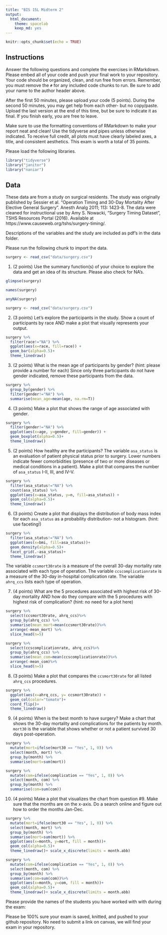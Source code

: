 ```yaml
---
title: "BIS 15L Midterm 2"
output:
  html_document: 
    theme: spacelab
    keep_md: yes
---
```


```r
knitr::opts_chunk$set(echo = TRUE)
```

## Instructions
Answer the following questions and complete the exercises in RMarkdown. Please embed all of your code and push your final work to your repository. Your code should be organized, clean, and run free from errors. Remember, you must remove the `#` for any included code chunks to run. Be sure to add your name to the author header above.  

After the first 50 minutes, please upload your code (5 points). During the second 50 minutes, you may get help from each other- but no copy/paste. Upload the last version at the end of this time, but be sure to indicate it as final. If you finish early, you are free to leave.

Make sure to use the formatting conventions of RMarkdown to make your report neat and clean! Use the tidyverse and pipes unless otherwise indicated. To receive full credit, all plots must have clearly labeled axes, a title, and consistent aesthetics. This exam is worth a total of 35 points. 

Please load the following libraries.
```r
library("tidyverse")
library("janitor")
library("naniar")
```

## Data
These data are from a study on surgical residents. The study was originally published by Sessier et al. “Operation Timing and 30-Day Mortality After Elective General Surgery”. Anesth Analg 2011; 113: 1423-8. The data were cleaned for instructional use by Amy S. Nowacki, “Surgery Timing Dataset”, TSHS Resources Portal (2016). Available at https://www.causeweb.org/tshs/surgery-timing/.

Descriptions of the variables and the study are included as pdf's in the data folder.  

Please run the following chunk to import the data.
```r
surgery <- read_csv("data/surgery.csv")
```

1. (2 points) Use the summary function(s) of your choice to explore the data and get an idea of its structure. Please also check for NA's.
```r
glimpse(surgery)
```
```r
names(surgery)
```
```r
anyNA(surgery)
```

```r
surgery <- read_csv("data/surgery.csv") 
```

2. (3 points) Let's explore the participants in the study. Show a count of participants by race AND make a plot that visually represents your output.
```r
surgery %>%
  filter(race!="NA") %>% 
  ggplot(aes(x=race, fill=race)) + 
  geom_bar(alpha=0.5)+
  theme_linedraw()
```

3. (2 points) What is the mean age of participants by gender? (hint: please provide a number for each) Since only three participants do not have gender indicated, remove these participants from the data.
```r
surgery %>% 
  group_by(gender) %>% 
  filter(gender!="NA") %>% 
  summarise(mean_age=mean(age, na.rm=T)) 
```

4. (3 points) Make a plot that shows the range of age associated with gender.
```r
surgery %>%  
  filter(gender!="NA") %>% 
  ggplot(aes(x=age, y=gender, fill=gender)) + 
  geom_boxplot(alpha=0.5)+
  theme_linedraw()
```

5. (2 points) How healthy are the participants? The variable `asa_status` is an evaluation of patient physical status prior to surgery. Lower numbers indicate fewer comorbidities (presence of two or more diseases or medical conditions in a patient). Make a plot that compares the number of `asa_status` I-II, III, and IV-V.
```r
surgery %>% 
  filter(asa_status!="NA") %>% 
  count(asa_status) %>% 
  ggplot(aes(x=asa_status, y=n, fill=asa_status)) + 
  geom_col(alpha=0.5)+
  theme_linedraw()
```

6. (3 points) Create a plot that displays the distribution of body mass index for each `asa_status` as a probability distribution- not a histogram. (hint: use faceting!)
```r
surgery %>% 
  filter(asa_status!="NA") %>% 
  ggplot(aes(x=bmi, fill=asa_status))+
  geom_density(alpha=0.5)+
  facet_grid(.~asa_status)+
  theme_linedraw()
```

The variable `ccsmort30rate` is a measure of the overall 30-day mortality rate associated with each type of operation. The variable `ccscomplicationrate` is a measure of the 30-day in-hospital complication rate. The variable `ahrq_ccs` lists each type of operation.  


7. (4 points) What are the 5 procedures associated with highest risk of 30-day mortality AND how do they compare with the 5 procedures with highest risk of complication? (hint: no need for a plot here)
```r
surgery %>% 
  select(ccsmort30rate, ahrq_ccs)%>%
  group_by(ahrq_ccs) %>% 
  summarise(mean_mort=mean(ccsmort30rate))%>% 
  arrange(-mean_mort) %>% 
  slice_head(n=5)
```
```r
surgery %>% 
  select(ccscomplicationrate, ahrq_ccs)%>%
  group_by(ahrq_ccs) %>% 
  summarise(mean_com=mean(ccscomplicationrate))%>% 
  arrange(-mean_com)%>% 
  slice_head(n=5)
```

8. (3 points) Make a plot that compares the `ccsmort30rate` for all listed `ahrq_ccs` procedures.
```r
surgery %>% 
  ggplot(aes(x=ahrq_ccs, y= ccsmort30rate)) + 
  geom_col(color="tomato")+
  coord_flip()+
  theme_linedraw()
```

9. (4 points) When is the best month to have surgery? Make a chart that shows the 30-day mortality and complications for the patients by month. `mort30` is the variable that shows whether or not a patient survived 30 days post-operation.
```r
surgery %>% 
  mutate(mort=ifelse(mort30 == "Yes", 1, 0)) %>% 
  select(month, mort) %>% 
  group_by(month) %>% 
  summarise(mort=sum(mort))
```
```r
surgery %>% 
  mutate(com=ifelse(complication == "Yes", 1, 0)) %>% 
  select(month, com) %>% 
  group_by(month) %>% 
  summarise(com=sum(com))
```

10. (4 points) Make a plot that visualizes the chart from question #9. Make sure that the months are on the x-axis. Do a search online and figure out how to order the months Jan-Dec.
```r
surgery %>% 
  mutate(mort=ifelse(mort30 == "Yes", 1, 0)) %>% 
  select(month, mort) %>% 
  group_by(month) %>% 
  summarise(mort=sum(mort)) %>% 
  ggplot(aes(x=month, y=mort, fill = month))+
  geom_col(alpha=0.5)+
  theme_linedraw()+ scale_x_discrete(limits = month.abb)
```

```r
surgery %>% 
  mutate(com=ifelse(complication == "Yes", 1, 0)) %>% 
  select(month, com) %>% 
  group_by(month) %>% 
  summarise(com=sum(com))%>% 
  ggplot(aes(x=month, y=com, fill = month))+
  geom_col(alpha=0.5)+
  theme_linedraw()+ scale_x_discrete(limits = month.abb)
```

Please provide the names of the students you have worked with with during the exam:

Please be 100% sure your exam is saved, knitted, and pushed to your github repository. No need to submit a link on canvas, we will find your exam in your repository.